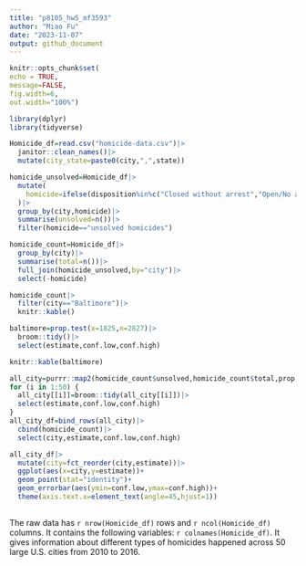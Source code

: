 ```yaml
---
title: "p8105_hw5_mf3593"
author: "Miao Fu"
date: "2023-11-07"
output: github_document
---
```


```r
knitr::opts_chunk$set(
echo = TRUE,
message=FALSE,
fig.width=6,
out.width="100%")

library(dplyr)
library(tidyverse)
```

```r
Homicide_df=read.csv("homicide-data.csv")|>
  janitor::clean_names()|>
  mutate(city_state=paste0(city,",",state))

homicide_unsolved=Homicide_df|>
  mutate(
    homicide=ifelse(disposition%in%c("Closed without arrest","Open/No arrest"),"unsolved homicides","solved homicides")
  )|>
  group_by(city,homicide)|>
  summarise(unsolved=n())|>
  filter(homicide=="unsolved homicides")

homicide_count=Homicide_df|>
  group_by(city)|>
  summarise(total=n())|>
  full_join(homicide_unsolved,by="city")|>
  select(-homicide)

homicide_count|>
  filter(city=="Baltimore")|>
  knitr::kable()

baltimore=prop.test(x=1825,n=2827)|>
  broom::tidy()|>
  select(estimate,conf.low,conf.high)

knitr::kable(baltimore)

all_city=purrr::map2(homicide_count$unsolved,homicide_count$total,prop.test)
for (i in 1:50) {
  all_city[[i]]=broom::tidy(all_city[[i]])|>
  select(estimate,conf.low,conf.high)
}
all_city_df=bind_rows(all_city)|>
  cbind(homicide_count)|>
  select(city,estimate,conf.low,conf.high)

all_city_df|>
  mutate(city=fct_reorder(city,estimate))|>
  ggplot(aes(x=city,y=estimate))+
  geom_point(stat="identity")+
  geom_errorbar(aes(ymin=conf.low,ymax=conf.high))+
  theme(axis.text.x=element_text(angle=45,hjust=1))
  


```
The raw data has `r nrow(Homicide_df)` rows and `r ncol(Homicide_df)` columns. It contains the following variables: `r colnames(Homicide_df)`. It gives information about different types of homicides happened across 50 large U.S. cities from 2010 to 2016.
